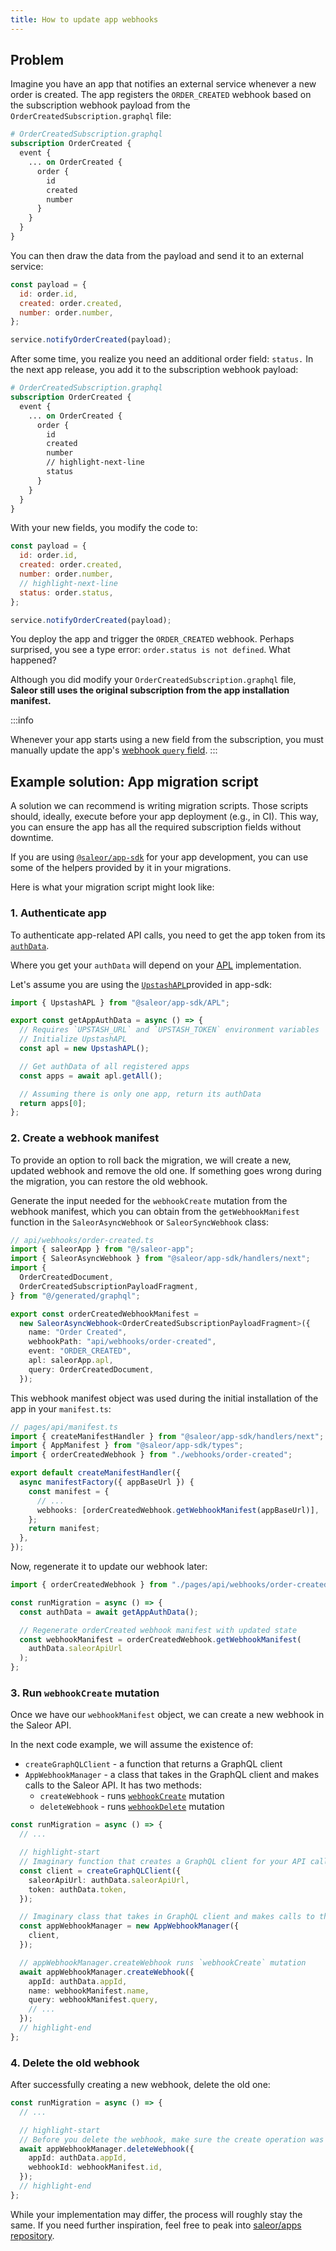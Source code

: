 ```yaml
---
title: How to update app webhooks
---
```


## Problem

Imagine you have an app that notifies an external service whenever a new order is created. The app registers the `ORDER_CREATED` webhook based on the subscription webhook payload from the `OrderCreatedSubscription.graphql` file:

```graphql
# OrderCreatedSubscription.graphql
subscription OrderCreated {
  event {
    ... on OrderCreated {
      order {
        id
        created
        number
      }
    }
  }
}
```

You can then draw the data from the payload and send it to an external service:

```js
const payload = {
  id: order.id,
  created: order.created,
  number: order.number,
};

service.notifyOrderCreated(payload);
```

After some time, you realize you need an additional order field: `status.` In the next app release, you add it to the subscription webhook payload:

```graphql
# OrderCreatedSubscription.graphql
subscription OrderCreated {
  event {
    ... on OrderCreated {
      order {
        id
        created
        number
        // highlight-next-line
        status
      }
    }
  }
}
```

With your new fields, you modify the code to:

```js
const payload = {
  id: order.id,
  created: order.created,
  number: order.number,
  // highlight-next-line
  status: order.status,
};

service.notifyOrderCreated(payload);
```

You deploy the app and trigger the `ORDER_CREATED` webhook. Perhaps surprised, you see a type error: `order.status is not defined`. What happened?

Although you did modify your `OrderCreatedSubscription.graphql` file, **Saleor still uses the original subscription from the app installation manifest.**

:::info

Whenever your app starts using a new field from the subscription, you must manually update the app's [webhook `query` field](../../../api-reference/webhooks/inputs/webhook-update-input#code-style-fontweight-normal-webhookupdateinputbquerybcodestring-).
:::

## Example solution: App migration script

A solution we can recommend is writing migration scripts. Those scripts should, ideally, execute before your app deployment (e.g., in CI). This way, you can ensure the app has all the required subscription fields without downtime.

If you are using [`@saleor/app-sdk`](/developer/extending/apps/developing-apps/app-sdk/overview) for your app development, you can use some of the helpers provided by it in your migrations.

Here is what your migration script might look like:

### 1. Authenticate app

To authenticate app-related API calls, you need to get the app token from its [`authData`](/developer/extending/apps/developing-apps/app-sdk/apl#authdata).

Where you get your `authData` will depend on your [APL](/developer/extending/apps/developing-apps/app-sdk/apl) implementation.

Let's assume you are using the [`UpstashAPL`](https://github.com/saleor/app-sdk/blob/6527b0e308cc66fce11956be827464f2ff12d185/src/APL/upstash-apl.ts)provided in app-sdk:

```ts
import { UpstashAPL } from "@saleor/app-sdk/APL";

export const getAppAuthData = async () => {
  // Requires `UPSTASH_URL` and `UPSTASH_TOKEN` environment variables
  // Initialize UpstashAPL
  const apl = new UpstashAPL();

  // Get authData of all registered apps
  const apps = await apl.getAll();

  // Assuming there is only one app, return its authData
  return apps[0];
};
```

### 2. Create a webhook manifest

To provide an option to roll back the migration, we will create a new, updated webhook and remove the old one. If something goes wrong during the migration, you can restore the old webhook.

Generate the input needed for the `webhookCreate` mutation from the webhook manifest, which you can obtain from the `getWebhookManifest` function in the `SaleorAsyncWebhook` or `SaleorSyncWebhook` class:

```ts
// api/webhooks/order-created.ts
import { saleorApp } from "@/saleor-app";
import { SaleorAsyncWebhook } from "@saleor/app-sdk/handlers/next";
import {
  OrderCreatedDocument,
  OrderCreatedSubscriptionPayloadFragment,
} from "@/generated/graphql";

export const orderCreatedWebhookManifest =
  new SaleorAsyncWebhook<OrderCreatedSubscriptionPayloadFragment>({
    name: "Order Created",
    webhookPath: "api/webhooks/order-created",
    event: "ORDER_CREATED",
    apl: saleorApp.apl,
    query: OrderCreatedDocument,
  });
```

This webhook manifest object was used during the initial installation of the app in your `manifest.ts`:

```ts
// pages/api/manifest.ts
import { createManifestHandler } from "@saleor/app-sdk/handlers/next";
import { AppManifest } from "@saleor/app-sdk/types";
import { orderCreatedWebhook } from "./webhooks/order-created";

export default createManifestHandler({
  async manifestFactory({ appBaseUrl }) {
    const manifest = {
      // ...
      webhooks: [orderCreatedWebhook.getWebhookManifest(appBaseUrl)],
    };
    return manifest;
  },
});
```

Now, regenerate it to update our webhook later:

```ts
import { orderCreatedWebhook } from "./pages/api/webhooks/order-created";

const runMigration = async () => {
  const authData = await getAppAuthData();

  // Regenerate orderCreated webhook manifest with updated state
  const webhookManifest = orderCreatedWebhook.getWebhookManifest(
    authData.saleorApiUrl
  );
};
```

### 3. Run `webhookCreate` mutation

Once we have our `webhookManifest` object, we can create a new webhook in the Saleor API.

In the next code example, we will assume the existence of:

- `createGraphQLClient` - a function that returns a GraphQL client
- `AppWebhookManager` - a class that takes in the GraphQL client and makes calls to the Saleor API. It has two methods:
  - `createWebhook` - runs [`webhookCreate`](../../../api-reference/webhooks/mutations/webhook-create) mutation
  - `deleteWebhook` - runs [`webhookDelete`](../../../api-reference/webhooks/mutations/webhook-delete) mutation

```ts
const runMigration = async () => {
  // ...

  // highlight-start
  // Imaginary function that creates a GraphQL client for your API calls. This can be Apollo Client, Urql Client, etc.
  const client = createGraphQLClient({
    saleorApiUrl: authData.saleorApiUrl,
    token: authData.token,
  });

  // Imaginary class that takes in GraphQL client and makes calls to the Saleor API
  const appWebhookManager = new AppWebhookManager({
    client,
  });

  // appWebhookManager.createWebhook runs `webhookCreate` mutation
  await appWebhookManager.createWebhook({
    appId: authData.appId,
    name: webhookManifest.name,
    query: webhookManifest.query,
    // ...
  });
  // highlight-end
};
```

### 4. Delete the old webhook

After successfully creating a new webhook, delete the old one:

```ts
const runMigration = async () => {
  // ...

  // highlight-start
  // Before you delete the webhook, make sure the create operation was successful
  await appWebhookManager.deleteWebhook({
    appId: authData.appId,
    webhookId: webhookManifest.id,
  });
  // highlight-end
};
```

While your implementation may differ, the process will roughly stay the same. If you need further inspiration, feel free to peak into [saleor/apps repository](https://github.com/saleor/apps/tree/main/apps/taxes/scripts/migrations).
